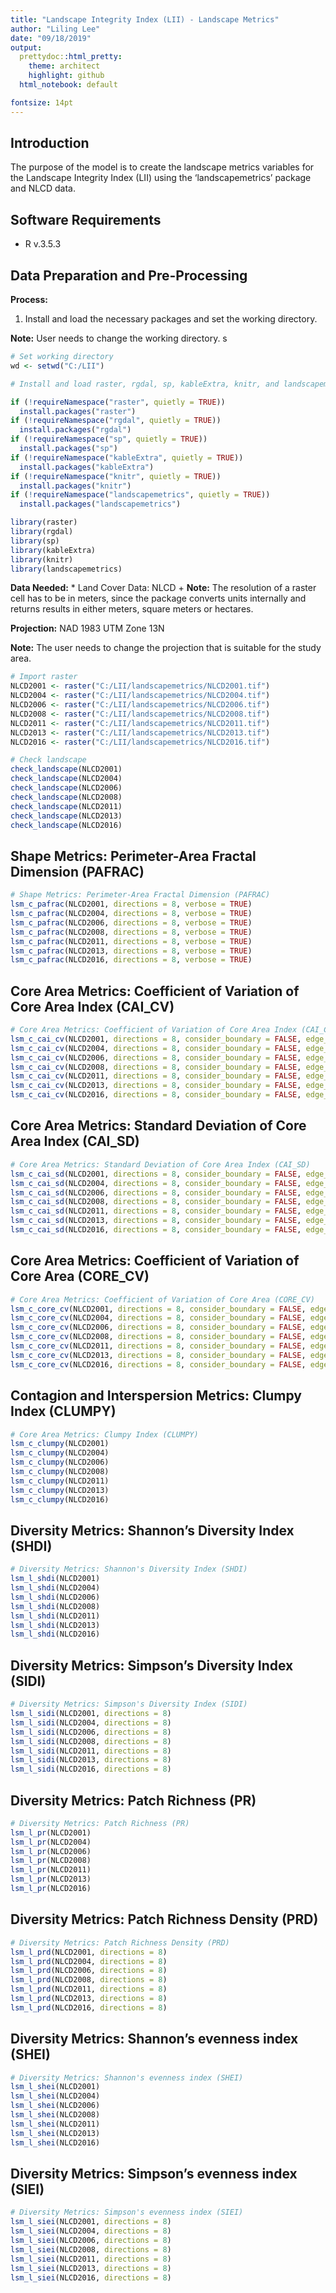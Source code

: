 ---
title: "Landscape Integrity Index (LII) - Landscape Metrics"
author: "Liling Lee"
date: "09/18/2019"
output:
  prettydoc::html_pretty:
    theme: architect
    highlight: github
  html_notebook: default

fontsize: 14pt
---

## Introduction

The purpose of the model is to create the landscape metrics variables for the Landscape Integrity Index (LII) using the 'landscapemetrics' package and NLCD data. 

## Software Requirements 

* R v.3.5.3

## Data Preparation and Pre-Processing

**Process:**

1. Install and load the necessary packages and set the working directory.

**Note:** User needs to change the working directory.
s
```{r}
# Set working directory
wd <- setwd("C:/LII")

# Install and load raster, rgdal, sp, kableExtra, knitr, and landscapemetrics packages

if (!requireNamespace("raster", quietly = TRUE))
  install.packages("raster")
if (!requireNamespace("rgdal", quietly = TRUE))
  install.packages("rgdal")
if (!requireNamespace("sp", quietly = TRUE))
  install.packages("sp")
if (!requireNamespace("kableExtra", quietly = TRUE))
  install.packages("kableExtra")
if (!requireNamespace("knitr", quietly = TRUE))
  install.packages("knitr")
if (!requireNamespace("landscapemetrics", quietly = TRUE))
  install.packages("landscapemetrics")

library(raster)
library(rgdal)
library(sp)
library(kableExtra)
library(knitr)
library(landscapemetrics)

```

**Data Needed:**
* Land Cover Data: NLCD
    + **Note:** The resolution of a raster cell has to be in meters, since the package converts units internally and returns results in either meters, square meters or hectares. 


**Projection:** 
NAD 1983 UTM Zone 13N

**Note:** The user needs to change the projection that is suitable for the study area.

```{r}
# Import raster
NLCD2001 <- raster("C:/LII/landscapemetrics/NLCD2001.tif")
NLCD2004 <- raster("C:/LII/landscapemetrics/NLCD2004.tif")
NLCD2006 <- raster("C:/LII/landscapemetrics/NLCD2006.tif")
NLCD2008 <- raster("C:/LII/landscapemetrics/NLCD2008.tif")
NLCD2011 <- raster("C:/LII/landscapemetrics/NLCD2011.tif")
NLCD2013 <- raster("C:/LII/landscapemetrics/NLCD2013.tif")
NLCD2016 <- raster("C:/LII/landscapemetrics/NLCD2016.tif")

# Check landscape
check_landscape(NLCD2001)
check_landscape(NLCD2004)
check_landscape(NLCD2006)
check_landscape(NLCD2008)
check_landscape(NLCD2011)
check_landscape(NLCD2013)
check_landscape(NLCD2016)

```

## Shape Metrics: Perimeter-Area Fractal Dimension (PAFRAC)

```{r}
# Shape Metrics: Perimeter-Area Fractal Dimension (PAFRAC)
lsm_c_pafrac(NLCD2001, directions = 8, verbose = TRUE)
lsm_c_pafrac(NLCD2004, directions = 8, verbose = TRUE)
lsm_c_pafrac(NLCD2006, directions = 8, verbose = TRUE)
lsm_c_pafrac(NLCD2008, directions = 8, verbose = TRUE)
lsm_c_pafrac(NLCD2011, directions = 8, verbose = TRUE)
lsm_c_pafrac(NLCD2013, directions = 8, verbose = TRUE)
lsm_c_pafrac(NLCD2016, directions = 8, verbose = TRUE)

```

## Core Area Metrics: Coefficient of Variation of Core Area Index (CAI_CV)

```{r}
# Core Area Metrics: Coefficient of Variation of Core Area Index (CAI_CV)
lsm_c_cai_cv(NLCD2001, directions = 8, consider_boundary = FALSE, edge_depth = 1)
lsm_c_cai_cv(NLCD2004, directions = 8, consider_boundary = FALSE, edge_depth = 1)
lsm_c_cai_cv(NLCD2006, directions = 8, consider_boundary = FALSE, edge_depth = 1)
lsm_c_cai_cv(NLCD2008, directions = 8, consider_boundary = FALSE, edge_depth = 1)
lsm_c_cai_cv(NLCD2011, directions = 8, consider_boundary = FALSE, edge_depth = 1)
lsm_c_cai_cv(NLCD2013, directions = 8, consider_boundary = FALSE, edge_depth = 1)
lsm_c_cai_cv(NLCD2016, directions = 8, consider_boundary = FALSE, edge_depth = 1)

```

## Core Area Metrics: Standard Deviation of Core Area Index (CAI_SD)

```{r}
# Core Area Metrics: Standard Deviation of Core Area Index (CAI_SD)
lsm_c_cai_sd(NLCD2001, directions = 8, consider_boundary = FALSE, edge_depth = 1)
lsm_c_cai_sd(NLCD2004, directions = 8, consider_boundary = FALSE, edge_depth = 1)
lsm_c_cai_sd(NLCD2006, directions = 8, consider_boundary = FALSE, edge_depth = 1)
lsm_c_cai_sd(NLCD2008, directions = 8, consider_boundary = FALSE, edge_depth = 1)
lsm_c_cai_sd(NLCD2011, directions = 8, consider_boundary = FALSE, edge_depth = 1)
lsm_c_cai_sd(NLCD2013, directions = 8, consider_boundary = FALSE, edge_depth = 1)
lsm_c_cai_sd(NLCD2016, directions = 8, consider_boundary = FALSE, edge_depth = 1)

```

## Core Area Metrics: Coefficient of Variation of Core Area (CORE_CV)

```{r}
# Core Area Metrics: Coefficient of Variation of Core Area (CORE_CV)
lsm_c_core_cv(NLCD2001, directions = 8, consider_boundary = FALSE, edge_depth = 1)
lsm_c_core_cv(NLCD2004, directions = 8, consider_boundary = FALSE, edge_depth = 1)
lsm_c_core_cv(NLCD2006, directions = 8, consider_boundary = FALSE, edge_depth = 1)
lsm_c_core_cv(NLCD2008, directions = 8, consider_boundary = FALSE, edge_depth = 1)
lsm_c_core_cv(NLCD2011, directions = 8, consider_boundary = FALSE, edge_depth = 1)
lsm_c_core_cv(NLCD2013, directions = 8, consider_boundary = FALSE, edge_depth = 1)
lsm_c_core_cv(NLCD2016, directions = 8, consider_boundary = FALSE, edge_depth = 1)

```

## Contagion and Interspersion Metrics: Clumpy Index (CLUMPY)

```{r}
# Core Area Metrics: Clumpy Index (CLUMPY)
lsm_c_clumpy(NLCD2001)
lsm_c_clumpy(NLCD2004)
lsm_c_clumpy(NLCD2006)
lsm_c_clumpy(NLCD2008)
lsm_c_clumpy(NLCD2011)
lsm_c_clumpy(NLCD2013)
lsm_c_clumpy(NLCD2016)

```

## Diversity Metrics: Shannon's Diversity Index (SHDI)

```{r}
# Diversity Metrics: Shannon's Diversity Index (SHDI)
lsm_l_shdi(NLCD2001)
lsm_l_shdi(NLCD2004)
lsm_l_shdi(NLCD2006)
lsm_l_shdi(NLCD2008)
lsm_l_shdi(NLCD2011)
lsm_l_shdi(NLCD2013)
lsm_l_shdi(NLCD2016)

```

## Diversity Metrics: Simpson's Diversity Index (SIDI)

```{r}
# Diversity Metrics: Simpson's Diversity Index (SIDI)
lsm_l_sidi(NLCD2001, directions = 8)
lsm_l_sidi(NLCD2004, directions = 8)
lsm_l_sidi(NLCD2006, directions = 8)
lsm_l_sidi(NLCD2008, directions = 8)
lsm_l_sidi(NLCD2011, directions = 8)
lsm_l_sidi(NLCD2013, directions = 8)
lsm_l_sidi(NLCD2016, directions = 8)

```

## Diversity Metrics: Patch Richness (PR)

```{r}
# Diversity Metrics: Patch Richness (PR)
lsm_l_pr(NLCD2001)
lsm_l_pr(NLCD2004)
lsm_l_pr(NLCD2006)
lsm_l_pr(NLCD2008)
lsm_l_pr(NLCD2011)
lsm_l_pr(NLCD2013)
lsm_l_pr(NLCD2016)

```

## Diversity Metrics: Patch Richness Density (PRD)

```{r}
# Diversity Metrics: Patch Richness Density (PRD)
lsm_l_prd(NLCD2001, directions = 8)
lsm_l_prd(NLCD2004, directions = 8)
lsm_l_prd(NLCD2006, directions = 8)
lsm_l_prd(NLCD2008, directions = 8)
lsm_l_prd(NLCD2011, directions = 8)
lsm_l_prd(NLCD2013, directions = 8)
lsm_l_prd(NLCD2016, directions = 8)

```

## Diversity Metrics: Shannon's evenness index (SHEI)

```{r}
# Diversity Metrics: Shannon's evenness index (SHEI)
lsm_l_shei(NLCD2001)
lsm_l_shei(NLCD2004)
lsm_l_shei(NLCD2006)
lsm_l_shei(NLCD2008)
lsm_l_shei(NLCD2011)
lsm_l_shei(NLCD2013)
lsm_l_shei(NLCD2016)

```

## Diversity Metrics: Simpson's evenness index (SIEI)

```{r}
# Diversity Metrics: Simpson's evenness index (SIEI)
lsm_l_siei(NLCD2001, directions = 8)
lsm_l_siei(NLCD2004, directions = 8)
lsm_l_siei(NLCD2006, directions = 8)
lsm_l_siei(NLCD2008, directions = 8)
lsm_l_siei(NLCD2011, directions = 8)
lsm_l_siei(NLCD2013, directions = 8)
lsm_l_siei(NLCD2016, directions = 8)

```